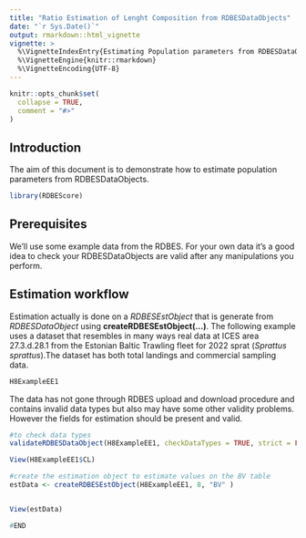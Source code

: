 ```yaml
---
title: "Ratio Estimation of Lenght Composition from RDBESDataObjects"
date: "`r Sys.Date()`"
output: rmarkdown::html_vignette
vignette: >
  %\VignetteIndexEntry{Estimating Population parameters from RDBESDataObjects}
  %\VignetteEngine{knitr::rmarkdown}
  %\VignetteEncoding{UTF-8}
---
```


```r
knitr::opts_chunk$set(
  collapse = TRUE,
  comment = "#>"
)
```


## Introduction 

The aim of this document is to demonstrate how to estimate population parameters from RDBESDataObjects. 

```r
library(RDBEScore)
```

## Prerequisites

We'll use some example data from the RDBES.  For your own data it's a good idea to check your RDBESDataObjects are valid after any manipulations you perform.


## Estimation workflow

Estimation actually  is done on a *RDBESEstObject* that is generate from *RDBESDataObject* using **createRDBESEstObject(...)**. The following example uses a dataset that  resembles in many ways real data at ICES area 27.3.d.28.1 from the Estonian Baltic Trawling fleet for 2022 sprat (*Sprattus sprattus*).The dataset has both total landings and commercial sampling data.

```r
H8ExampleEE1
```
The data has not gone through RDBES upload and download procedure and  contains invalid data types but also may have some other validity problems. However the fields for estimation should be present and valid.
```r
#to check data types
validateRDBESDataObject(H8ExampleEE1, checkDataTypes = TRUE, strict = FALSE)
```

```r
View(H8ExampleEE1$CL)
```

```r
#create the estimation object to estimate values on the BV table
estData <- createRDBESEstObject(H8ExampleEE1, 8, "BV" )
```

```r

```


```r
View(estData)
```




```r

#END
```

